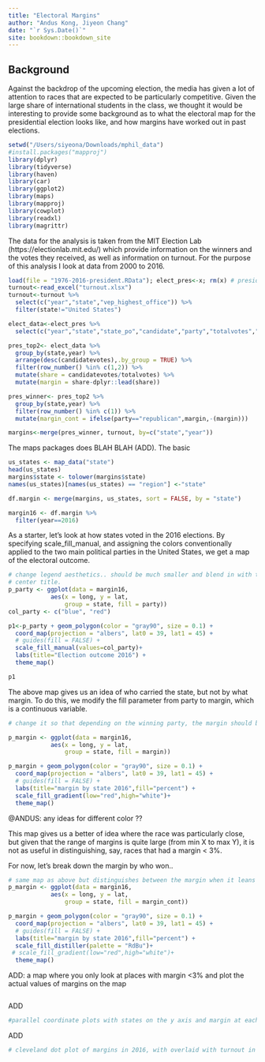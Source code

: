 ```yaml
--- 
title: "Electoral Margins"
author: "Andus Kong, Jiyeon Chang"
date: "`r Sys.Date()`"
site: bookdown::bookdown_site
---
```


## Background

Against the backdrop of the upcoming election, the media has given a lot of attention to races that are expected to be particularly competitive. Given the large share of international students in the class, we thought it would be interesting to provide some background as to what the electoral map for the presidential election looks like, and how margins have worked out in past elections.

```r
setwd("/Users/siyeona/Downloads/mphil_data")
#install.packages("mapproj")
library(dplyr)
library(tidyverse)
library(haven)
library(car)
library(ggplot2)
library(maps)
library(mapproj)
library(cowplot)
library(readxl)
library(magrittr)
```

The data for the analysis is taken from the MIT Election Lab (https://electionlab.mit.edu/) which provide information on the winners and the votes they received, as well as information on turnout. For the purpose of this analysis I look at data from 2000 to 2016.

```r
load(file = "1976-2016-president.RData"); elect_pres<-x; rm(x) # presidential
turnout<-read_excel("turnout.xlsx")
turnout<-turnout %>%
  select(c("year","state","vep_highest_office")) %>%
  filter(state!="United States")

elect_data<-elect_pres %>%
  select(c("year","state","state_po","candidate","party","totalvotes","candidatevotes"))

pres_top2<- elect_data %>%
  group_by(state,year) %>%
  arrange(desc(candidatevotes),.by_group = TRUE) %>%
  filter(row_number() %in% c(1,2)) %>%
  mutate(share = candidatevotes/totalvotes) %>%
  mutate(margin = share-dplyr::lead(share))

pres_winner<- pres_top2 %>%
  group_by(state,year) %>%
  filter(row_number() %in% c(1)) %>%
  mutate(margin_cont = ifelse(party=="republican",margin,-(margin)))

margins<-merge(pres_winner, turnout, by=c("state","year"))

```

The maps packages does BLAH BLAH (ADD). The basic 
```r
us_states <- map_data("state")
head(us_states)
margins$state <- tolower(margins$state)
names(us_states)[names(us_states) == "region"] <-"state"

df.margin <- merge(margins, us_states, sort = FALSE, by = "state")
```

```r
margin16 <- df.margin %>%
  filter(year==2016)
```

As a starter, let's look at how states voted in the 2016 elections. By specifying scale_fill_manual, and assigning the colors conventionally applied to the two main political parties in the United States, we get a map of the electoral outcome.
```r
# change legend aesthetics.. should be much smaller and blend in with the map
# center title.
p_party <- ggplot(data = margin16,
            aes(x = long, y = lat,
                group = state, fill = party))
col_party <- c("blue", "red")

p1<-p_party + geom_polygon(color = "gray90", size = 0.1) + 
  coord_map(projection = "albers", lat0 = 39, lat1 = 45) +
  # guides(fill = FALSE) +
  scale_fill_manual(values=col_party)+
  labs(title="Election outcome 2016") +
  theme_map()

p1
```

The above map gives us an idea of who carried the state, but not by what margin. To do this, we modify the fill parameter from party to margin, which is a continuous variable.
```r
# change it so that depending on the winning party, the margin should be dark blue if won by a big margin by democrat and dark red vice versa. Sharp margin should be light. <-- for very light areas, overlay the actual values.

p_margin <- ggplot(data = margin16,
            aes(x = long, y = lat,
                group = state, fill = margin))

p_margin + geom_polygon(color = "gray90", size = 0.1) + 
  coord_map(projection = "albers", lat0 = 39, lat1 = 45) +
  # guides(fill = FALSE) +
  labs(title="margin by state 2016",fill="percent") +
  scale_fill_gradient(low="red",high="white")+
  theme_map()

```
@ANDUS: any ideas for different color ??

This map gives us a better of idea where the race was particularly close, but given that the range of margins is quite large (from min X to max Y), it is not as useful in distinguishing, say, races that had a margin < 3%.

For now, let's break down the margin by who won..

```r
# same map as above but distinguishes between the margin when it leans democrat vs. republican. I.e. margins are red if republicans won, and blue if democrats won.
p_margin <- ggplot(data = margin16,
            aes(x = long, y = lat,
                group = state, fill = margin_cont))

p_margin + geom_polygon(color = "gray90", size = 0.1) + 
  coord_map(projection = "albers", lat0 = 39, lat1 = 45) +
  # guides(fill = FALSE) +
  labs(title="margin by state 2016",fill="percent") +
  scale_fill_distiller(palette = "RdBu")+
 # scale_fill_gradient(low="red",high="white")+
  theme_map()
```

ADD: a map where you only look at places with margin <3% and plot the actual values of margins on the map
```r
```


ADD
```r
#parallel coordinate plots with states on the y axis and margin at each year on the x axis as an interactive plot

```
ADD
```r
# cleveland dot plot of margins in 2016, with overlaid with turnout in 2016.
```

